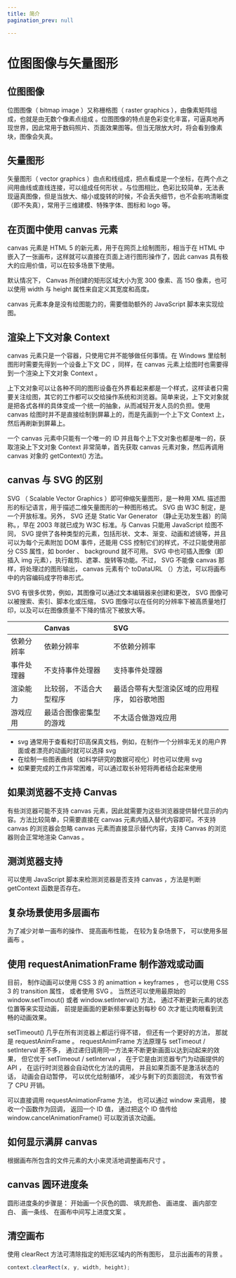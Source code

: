 ```yaml
---
title: 简介
pagination_prev: null

---
```


# 位图图像与矢量图形

## 位图图像

位图图像（ bitmap image ）又称栅格图（ raster graphics ），由像素矩阵组成，也就是由无数个像素点组成
。位图图像的特点是色彩变化丰富，可逼真地再现世界，因此常用于数码照片、页面效果图等。但当无限放大时，将会看到像素块，图像会失真。

## 矢量图形

矢量图形（ vector graphics ）由点和线组成，把点看成是一个坐标，在两个点之间用曲线或直线连接，可以组成任何形状
。与位图相比，色彩比较简单，无法表现逼真图像，但是当放大、缩小或旋转的时候，不会丢失细节，也不会影响清晰度（即不失真），常用于三维建模、特殊字体、图标和 logo 等。

## 在页面中使用 canvas 元素

canvas 元素是 HTML 5 的新元素，用于在网页上绘制图形，相当于在 HTML 中嵌入了一张画布，这样就可以直接在页面上进行图形操作了，因此 canvas 具有极大的应用价值，可以在较多场景下使用。

默认情况下， Canvas 所创建的矩形区域大小为宽 300 像素、高 150 像素，也可以使用 width 与 height 属性来自定义其宽度和高度。

canvas 元素本身是没有绘图能力的，需要借助额外的 JavaScript 脚本来实现绘图。

## 渲染上下文对象 Context

canvas 元素只是一个容器，只使用它并不能够做任何事情。在 Windows 里绘制图形时需要先得到一个设备上下文 DC ，同样，在 canvas 元素上绘图时也需要得到一个渲染上下文对象 Context 。

上下文对象可以让各种不同的图形设备在外界看起来都是一个样式，这样读者只需要关注绘图，其它的工作都可以交给操作系统和浏览器。简单来说，上下文对象就是把各式各样的具体变成一个统一的抽象，从而减轻开发人员的负担。使用 canvas
绘图时并不是直接绘制到屏幕上的，而是先画到一个上下文 Context 上，然后再刷新到屏幕上。

一个 canvas 元素中只能有一个唯一的 ID 并且每个上下文对象也都是唯一的，获取渲染上下文对象 Context 非常简单，首先获取 canvas 元素对象，然后再调用 canvas 对象的 getContext()
方法。

## canvas 与 SVG 的区别

SVG （ Scalable Vector Graphics ）即可伸缩矢量图形，是一种用 XML 描述图形的标记语言，用于描述二维矢量图形的一种图形格式。 SVG 由 W3C 制定，是一个开放标准。另外， SVG 还是
Static Var Generator （静止无功发生器）的简称。，早在 2003 年就已成为 W3C 标准。与 Canvas 只能用 JavaScript 绘图不同， SVG
提供了各种类型的元素，包括形状、文本、渐变、动画和滤镜等，并且可以为每个元素附加 DOM 事件，还能用
CSS 控制它们的样式，不过只能使用部分 CSS 属性，如 border 、 background 就不可用。 SVG 中也可插入图像（即插入 img 元素），执行裁剪、遮罩、旋转等功能。不过， SVG 不能像 canvas
那样，将处理过的图形输出， canvas 元素有个 toDataURL （）方法，可以将画布中的内容编码成字符串形式。

SVG 有很多优势，例如，其图像可以通过文本编辑器来创建和更改， SVG 图像可以被搜索、索引、脚本化或压缩， SVG 图像可以在任何的分辨率下被高质量地打印，以及可以在图像质量不下降的情况下被放大等。

|            | Canvas                  | SVG                                           |
| :--------- | :---------------------- | :-------------------------------------------- |
| 依赖分辨率 | 依赖分辨率              | 不依赖分辨率                                  |
| 事件处理器 | 不支持事件处理器        | 支持事件处理器                                |
| 渲染能力   | 比较弱， 不适合大型程序 | 最适合带有大型渲染区域的应用程序， 如谷歌地图 |
| 游戏应用   | 最适合图像密集型的游戏  | 不太适合做游戏应用                            |

- svg 通常用于查看和打印高保真文档，例如，在制作一个分辨率无关的用户界面或者漂亮的动画时就可以选择 svg
- 在绘制一些图表曲线（如科学研究的数据可视化）时也可以使用 svg
- 如果要完成的工作非常困难，可以通过取长补短将两者结合起来使用

## 如果浏览器不支持 Canvas

有些浏览器可能不支持 canvas 元素，因此就需要为这些浏览器提供替代显示的内容。方法比较简单，只需要直接在 canvas 元素内插入替代内容即可。不支持 canvas 的浏览器会忽略 canvas
元素而直接显示替代内容，支持 Canvas 的浏览器则会正常地渲染 Canvas 。

## 测浏览器支持

可以使用 JavaScript 脚本来检测浏览器是否支持 canvas ，方法是判断 getContext 函数是否存在。

## 复杂场景使用多层画布

为了减少对单一画布的操作、 提高画布性能， 在较为复杂场景下， 可以使用多层画布 。

## 使用 requestAnimationFrame 制作游戏或动画

目前， 制作动画可以使用 CSS 3 的 animattion + keyframes ， 也可以使用 CSS 3 的 transition 属性， 或者使用 SVG 。 当然还可以使用最原始的
window.setTimout() 或者 window.setInterval() 方法， 通过不断更新元素的状态位置等来实现动画， 前提是画面的更新频率要达到每秒 60 次才能让肉眼看到流畅的动画效果。

setTimeout() 几乎在所有浏览器上都运行得不错， 但还有一个更好的方法， 那就是 requestAnimFrame 。 requestAnimFrame 方法原理与 setTimeout / setInterval
差不多， 通过递归调用同一方法来不断更新画面以达到动起来的效果， 但它优于 setTimeout / setInterval ， 在于它是由浏览器专门为动画提供的 API ， 在运行时浏览器会自动优化方法的调用，
并且如果页面不是激活状态的话， 动画会自动暂停， 可以优化绘制循环，
减少与剩下的页面回流， 有效节省了 CPU 开销。

可以直接调用 requestAnimationFrame 方法， 也可以通过 window 来调用， 接收一个函数作为回调， 返回一个 ID 值， 通过把这个 ID 值传给
window.cancelAnimationFrame() 可以取消该次动画。

## 如何显示满屏 canvas

根据画布所包含的文件元素的大小来灵活地调整画布尺寸 。

## canvas 圆环进度条

圆形进度条的步骤是： 开始画一个灰色的圆、 填充颜色、 画进度、 画内部空白、 画一条线、 在画布中间写上进度文案 。

## 清空画布

使用 clearRect 方法可清除指定的矩形区域内的所有图形， 显示出画布的背景 。

```js
context.clearRect(x, y, width, height);
```

            